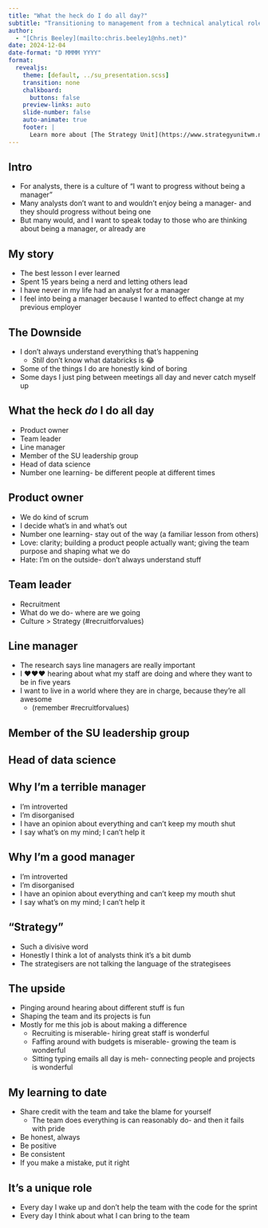 ```yaml
---
title: "What the heck do I do all day?"
subtitle: "Transitioning to management from a technical analytical role"
author: 
  - "[Chris Beeley](mailto:chris.beeley1@nhs.net)"
date: 2024-12-04
date-format: "D MMMM YYYY"
format:
  revealjs:
    theme: [default, ../su_presentation.scss]
    transition: none
    chalkboard:
      buttons: false
    preview-links: auto
    slide-number: false
    auto-animate: true
    footer: |
      Learn more about [The Strategy Unit](https://www.strategyunitwm.nhs.uk/)
---
```


## Intro

* For analysts, there is a culture of "I want to progress without being a manager"
* Many analysts don't want to and wouldn't enjoy being a manager- and they should progress without being one
* But many would, and I want to speak today to those who are thinking about being a manager, or already are

## My story

* The best lesson I ever learned
* Spent 15 years being a nerd and letting others lead
* I have never in my life had an analyst for a manager
* I feel into being a manager because I wanted to effect change at my previous employer

## The Downside

* I don't always understand everything that's happening
  * _Still_ don't know what databricks is 😂
* Some of the things I do are honestly kind of boring
* Some days I just ping between meetings all day and never catch myself up

## What the heck _do_ I do all day

* Product owner
* Team leader
* Line manager
* Member of the SU leadership group
* Head of data science
* Number one learning- be different people at different times

## Product owner

* We do kind of scrum
* I decide what's in and what's out
* Number one learning- stay out of the way (a familiar lesson from others)
* Love: clarity; building a product people actually want; giving the team purpose and shaping what we do
* Hate: I'm on the outside- don't always understand stuff

## Team leader

* Recruitment
* What do we do- where are we going
* Culture > Strategy (#recruitforvalues)

## Line manager

* The research says line managers are really important
* I ❤️❤️❤️ hearing about what my staff are doing and where they want to be in five years
* I want to live in a world where they are in charge, because they're all awesome
  * (remember #recruitforvalues)

## Member of the SU leadership group

## Head of data science

## Why I'm a terrible manager

* I'm introverted
* I'm disorganised
* I have an opinion about everything and can't keep my mouth shut
* I say what's on my mind; I can't help it

## Why I'm a good manager

* I'm introverted
* I'm disorganised
* I have an opinion about everything and can't keep my mouth shut
* I say what's on my mind; I can't help it

## "Strategy"

* Such a divisive word
* Honestly I think a lot of analysts think it's a bit dumb
* The strategisers are not talking the language of the strategisees

## The upside

* Pinging around hearing about different stuff is fun
* Shaping the team and its projects is fun
* Mostly for me this job is about making a difference
  * Recruiting is miserable- hiring great staff is wonderful
  * Faffing around with budgets is miserable- growing the team is wonderful
  * Sitting typing emails all day is meh- connecting people and projects is wonderful

## My learning to date

* Share credit with the team and take the blame for yourself
  * The team does everything is can reasonably do- and then it fails with pride
* Be honest, always
* Be positive
* Be consistent
* If you make a mistake, put it right

## It's a unique role

* Every day I wake up and don't help the team with the code for the sprint
* Every day I think about what I can bring to the team
